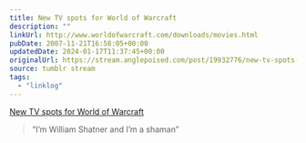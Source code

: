```yaml
---
title: New TV spots for World of Warcraft
description: ""
linkUrl: http://www.worldofwarcraft.com/downloads/movies.html
pubDate: 2007-11-21T16:58:05+00:00
updatedDate: 2024-01-17T11:37:45+00:00
originalUrl: https://stream.anglepoised.com/post/19932776/new-tv-spots-for-world-of-warcraft
source: tumblr stream
tags:
  - "linklog"
---
```



<YouTube id="https://www.youtube.com/watch?v=LoHey6rGnkc" />

[New TV spots for World of Warcraft][1]

> &ldquo;I&rsquo;m William Shatner and I&rsquo;m a shaman&rdquo;

[1]: http://www.worldofwarcraft.com/downloads/movies.html
